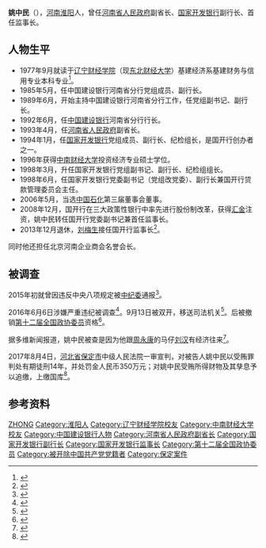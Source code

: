 '''姚中民'''（{{bd|1952年|6月||catIdx=Y姚}}），[[河南|河南]][[淮阳|淮阳]]人，曾任[[河南省人民政府|河南省人民政府]]副省长、[[国家开发银行|国家开发银行]]副行长、首任监事长。

== 人物生平 ==
*1977年9月就读于[[辽宁财经学院|辽宁财经学院]]（现[[东北财经大学|东北财经大学]]）基建经济系基建财务与信用专业本科专业<ref>{{cite web|url=http://news.btime.com/china/20160606/n198469.shtml|language=zh-hans|title=国家开发银行原监事长姚中民涉嫌违纪被调查|publisher=北京时间|date=2016-06-06|accessdate=2017-09-09}}{{Dead link}}</ref>。
*1985年5月，任中国建设银行河南省分行党组成员、副行长。
*1989年6月，开始主持中国建设银行河南省分行工作，任党组副书记、副行长。
*1992年6月，任[[中国建设银行|中国建设银行]]河南省分行行长。
*1993年4月，任[[河南省人民政府|河南省人民政府]]副省长。
*1994年1月，任[[国家开发银行|国家开发银行]]党组成员、副行长、纪检组长，是国开行创办者之一。
*1996年获得[[中南财经大学|中南财经大学]]投资经济专业硕士学位。
*1998年3月，升任国家开发银行党组副书记、副行长、纪检组组长。
*1998年6月，任国家开发银行党委副书记（党组改党委）、副行长兼国开行贷款管理委员会主任。
*2006年5月，当选[[中国石化|中国石化]]第三届董事会董事。
*2008年12月，国开行在三大政策性银行中率先进行股份制改革，获得[[中央匯金投資有限責任公司|汇金]]注资，姚中民转任国开行党委副书记兼首任监事长。
*2013年12月退休，[[刘梅生|刘梅生]]接任国开行监事长<ref>{{cite web|title=国开行姚中民退休近3年被查，违反八项规定曾被中纪委通报|url=http://www.thepaper.cn/newsDetail_forward_1479693|publisher=澎湃新闻|accessdate=2016-06-06|archive-date=2016-06-08|archive-url=https://web.archive.org/web/20160608092613/http://www.thepaper.cn/newsDetail_forward_1479693|dead-url=no}}</ref>。

同时他还担任北京河南企业商会名誉会长。

== 被调查 ==
2015年初就曾因违反中央八项规定被[[中纪委|中纪委]]通报<ref>{{cite web|title=媒体:违反八项规定未被点名的省部级官员都是谁|url=http://news.163.com/15/0420/05/ANKF92VJ0001124J.html|publisher=网易新闻|accessdate=2016-06-06|archive-url=https://web.archive.org/web/20160625142304/http://news.163.com/15/0420/05/ANKF92VJ0001124J.html|archive-date=2016-06-25|dead-url=yes}}</ref>。

2016年6月6日涉嫌严重违纪被调查<ref >{{cite web|url= http://news.163.com/16/0606/15/BOSSORIV0001124J.html|language= zh-hans|title= 国家开发银行原监事长姚中民涉严重违纪被调查|publisher= 新华网|date= 2016-06-06|accessdate= |archive-url= https://web.archive.org/web/20160607104319/http://news.163.com/16/0606/15/BOSSORIV0001124J.html|archive-date= 2016-06-07|dead-url= yes}}</ref>。9月13日被双开，移送司法机关<ref>{{cite web |url = http://www.ccdi.gov.cn/xwtt/201609/t20160913_86732.html |title = 国家开发银行原党委副书记、监事长姚中民严重违纪被开除党籍和公职 |accessdate = 2016年9月13日 |publisher = 中央纪委监察部网站 |archive-date = 2016年10月5日 |archive-url = https://web.archive.org/web/20161005034007/http://www.ccdi.gov.cn/xwtt/201609/t20160913_86732.html |dead-url = no }}</ref>。后被撤销[[第十二届全国政协委员|第十二届全国政协委员]]资格<ref>{{cite web|url=http://politics.people.com.cn/n1/2016/0906/c1001-28693924.html|title=十二届全国政协27人因违纪被撤销政协委员资格|publisher=人民网|accessdate=2016-11-09|archive-date=2017-01-04|archive-url=https://web.archive.org/web/20170104220727/http://politics.people.com.cn/n1/2016/0906/c1001-28693924.html|dead-url=no}}</ref>。

据多维新闻报道，姚中民被查是因为他跟[[周永康|周永康]]的马仔[[刘汉_(四川商人)|刘汉]]有经济往来<ref>{{cite web|url=http://china.dwnews.com/news/2016-09-13/59768504.html|language=zh-hans|title=与周永康马仔关系神秘 国开行监事长被双开|publisher=[[多维新闻|多维新闻]]|date=2016-09-13|accessdate=2017-09-09|archive-date=2016-11-17|archive-url=https://web.archive.org/web/20161117230621/http://china.dwnews.com/news/2016-09-13/59768504.html|dead-url=no}}</ref>。

2017年8月4日，[[河北省|河北省]][[保定市|保定市]]中级人民法院一审宣判，对被告人姚中民以受贿罪判处有期徒刑14年，并处罚金人民币350万元；对姚中民受贿所得财物及其孳息予以追缴，上缴国库<ref>{{cite web|url=http://www.ccdi.gov.cn/yw/201708/t20170805_104243.html|title=国家开发银行党委原副书记、监事长姚中民受贿案一审宣判 |accessdate=2017-08-05|date=2017-08-05|publisher=中央纪委监察部网站|language=zh-hans}}</ref>。

== 参考资料 ==
{{reflist}}

{{中共十八大到十九大期间的反腐败工作}}

{{DEFAULTSORT:Y姚}}
[[Category:姚姓|ZHONG]]
[[Category:淮阳人|Category:淮阳人]]
[[Category:辽宁财经学院校友|Category:辽宁财经学院校友]]
[[Category:中南财经大学校友|Category:中南财经大学校友]]
[[Category:中国建设银行人物|Category:中国建设银行人物]]
[[Category:河南省人民政府副省长|Category:河南省人民政府副省长]]
[[Category:国家开发银行副行长|Category:国家开发银行副行长]]
[[Category:国家开发银行监事长|Category:国家开发银行监事长]]
[[Category:第十二届全国政协委员|Category:第十二届全国政协委员]]
[[Category:被开除中国共产党党籍者|Category:被开除中国共产党党籍者]]
[[Category:保定案件|Category:保定案件]]